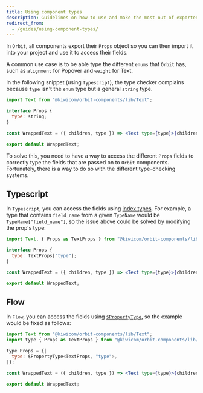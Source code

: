 ```yaml
---
title: Using component types
description: Guidelines on how to use and make the most out of exported component types in Typescript and Flow.
redirect_from:
  - /guides/using-component-types/
---
```


In `Orbit`, all components export their `Props` object
so you can then import it into your project and use it to access their fields.

A common use case is to be able type the different `enums` that `Orbit` has,
such as `alignment` for Popover and `weight` for Text.

In the following snippet (using `Typescript`),
the type checker complains because `type` isn't the `enum` type but a general `string` type.

```jsx
import Text from "@kiwicom/orbit-components/lib/Text";

interface Props {
  type: string;
}

const WrappedText = ({ children, type }) => <Text type={type}>{children}</Text>;

export default WrappedText;
```

To solve this, you need to have a way to access the different `Props` fields
to correctly type the fields that are passed on to `Orbit` components.
Fortunately, there is a way to do so with the different type-checking systems.

## Typescript

In `Typescript`,
you can access the fields using [index types](https://www.typescriptlang.org/docs/handbook/advanced-types.html#index-types).
For example, a type that contains `field_name` from a given `TypeName`
would be `TypeName["field_name"]`,
so the issue above could be solved by modifying the prop's type:

```jsx
import Text, { Props as TextProps } from "@kiwicom/orbit-components/lib/Text";

interface Props {
  type: TextProps["type"];
}

const WrappedText = ({ children, type }) => <Text type={type}>{children}</Text>;

export default WrappedText;
```

## Flow

In `Flow`,
you can access the fields using [`$PropertyType`](https://flow.org/en/docs/types/utilities/#toc-propertytype),
so the example would be fixed as follows:

```jsx
import Text from "@kiwicom/orbit-components/lib/Text";
import type { Props as TextProps } from "@kiwicom/orbit-components/lib/Text";

type Props = {|
  type: $PropertyType<TextProps, "type">,
|};

const WrappedText = ({ children, type }) => <Text type={type}>{children}</Text>;

export default WrappedText;
```
